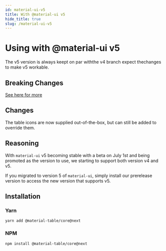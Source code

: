 ```yaml
---
id: material-ui-v5
title: With @material-ui v5
hide_title: true
slug: /material-ui-v5
---
```


# Using with @material-ui v5

The v5 version is always keept on par withthe v4 branch expect thechanges to make v5 workable.


## Breaking Changes

[See here for more](/docs/breaking-changes#material-ui-v5)

## Changes

The table icons are now supplied out-of-the-box, but can still be added to override them.

## Reasoning

With `material-ui` v5 becoming stable with a beta on July 1st and being promoted as the version to use, we starting to support both version v4 and v5.

If you migrated to version 5 of `material-ui`, simply install our prerelease version to access the new version that supports v5.

## Installation

### Yarn

`yarn add @material-table/core@next`

### NPM

`npm install @material-table/core@next`
